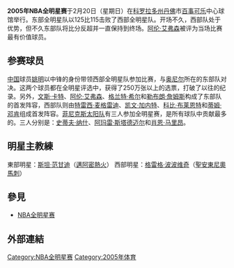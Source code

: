 {{noteTA|G1=NBA}}
{{Infobox NBAAllStarGame
| name       = 2005年NBA全明星赛
| image         = [[File:2005_NBA_All-Star_Game.png|200px]]
| visitor       = '''East'''
| home          = '''West'''
| visitor_total = 125
| home_total    = 115
| visitor_qtr1 = 27
| visitor_qtr2 = 34
| visitor_qtr3 = 34
| visitor_qtr4 = 30
| home_qtr1 = 33
| home_qtr2 = 26
| home_qtr3 = 30
| home_qtr4 = 26
| date       = 2005年2月20日
| arena      = [[百事中心|百事中心]]
| city       = 丹佛
| referee    = Bill Spooner, Jack Nies, Ken Mauer
| MVP        = [[阿伦·艾弗森|阿伦·艾弗森]]
| anthem     = [[美国空军军官学校|美国空军军官学校合唱团]]
| halftime   = [[席亚拉|席亚拉]]
| attendance = 
| network    = [[NBA_on_TNT|TNT]]<br>[[CCTV-5|CCTV-5]]
| announcers = [[Marv_Albert|Marv Albert]], [[Doug_Collins|Doug Collins]], and [[Steve_Kerr|Steve Kerr]]<br>[[Jim_Durham|Jim Durham]] and [[James_Worthy|James Worthy]]
| prev_year  = [[2004年NBA全明星赛|2004]] 
| next_year  = [[2006年NBA全明星赛|2006]] 
}}
'''2005年NBA全明星赛'''于2月20日（星期日）在[[科罗拉多州|科罗拉多州]][[丹佛|丹佛]]市[[百事可乐|百事可乐]]中心球馆举行。东部全明星队以125比115击败了西部全明星队。开场不久，西部队处于优势，但不久东部队将比分反超并一直保持到终场。[[阿伦·艾弗森|阿伦·艾弗森]]被评为当场比赛最有价值球员。

== 参赛球员 ==
[[中国|中国]]球员[[姚明|姚明]]以中锋的身份带领西部全明星队参加比赛，与[[沙奎尔·奥尼尔|奥尼尔]]所在的东部队对决。这两个球员都在全明星评选中，获得了250万张以上的选票，打破了以往的纪录。另外，[[文斯·卡特|文斯·卡特]]、[[阿伦·艾弗森|阿伦·艾弗森]]、[[格兰特·希尔|格兰特·希尔]]和[[勒布朗·詹姆斯|勒布朗·詹姆斯]]构成了东部队的首发阵容，西部队则由[[特雷西·麦格雷迪|特雷西·麦格雷迪]]、[[凯文·加内特|凯文·加内特]]、[[科比·布莱恩特|科比·布莱恩特]]和[[蒂姆·邓肯|蒂姆·邓肯]]组成首发阵容。[[菲尼克斯太阳队|菲尼克斯太阳队]]有三人参加全明星赛，是所有球队中贡献最多的。三人分别是：[[史蒂夫·纳什|史蒂夫·纳什]]、[[阿玛雷·斯塔德迈尔|阿玛雷·斯塔德迈尔]]和[[肖恩·马里昂|肖恩·马里昂]]。
== 明星主教練 ==
東部明星：[[斯坦·范甘迪|斯坦·范甘迪]]（[[邁阿密熱火|邁阿密熱火]]）
西部明星：[[格雷格·波波维奇|格雷格·波波维奇]]（[[聖安東尼奧馬刺|聖安東尼奧馬刺]]）

== 參見 ==
*[[NBA全明星赛|NBA全明星赛]]

== 外部連結 ==
{{NBA All-Star Games}}
{{NBA}}

[[Category:NBA全明星赛|Category:NBA全明星赛]]
[[Category:2005年体育|Category:2005年体育]]